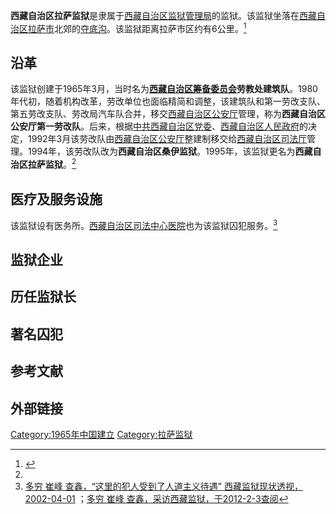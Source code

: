 '''西藏自治区拉萨监狱'''是隶属于[[西藏自治区监狱管理局|西藏自治区监狱管理局]]的监狱。该监狱坐落在[[西藏自治区|西藏自治区]][[拉萨市|拉萨市]]北郊的[[夺底沟|夺底沟]]。该监狱距离拉萨市区约有6公里。<ref name=xzfzb>{{Cite web |url=http://epaper.chinatibetnews.com/xzfzb/html/2011-04/26/content_262473.htm |title=高墙内也有“春天” ，西藏法制报，2011-04-26 |access-date=2012-02-03 |archive-url=https://web.archive.org/web/20160304102901/http://epaper.chinatibetnews.com/xzfzb/html/2011-04/26/content_262473.htm |archive-date=2016-03-04 |dead-url=yes }}</ref>

==沿革==
该监狱创建于1965年3月，当时名为'''[[西藏自治区筹备委员会|西藏自治区筹备委员会]]劳教处建筑队'''。1980年代初，随着机构改革，劳改单位也面临精简和调整，该建筑队和第一劳改支队、第五劳改支队、劳改局汽车队合并，移交[[西藏自治区公安厅|西藏自治区公安厅]]管理，称为'''西藏自治区公安厅第一劳改队'''。后来，根据[[中共西藏自治区党委|中共西藏自治区党委]]、[[西藏自治区人民政府|西藏自治区人民政府]]的决定，1992年3月该劳改队由[[西藏自治区公安厅|西藏自治区公安厅]]整建制移交给[[西藏自治区司法厅|西藏自治区司法厅]]管理。1994年，该劳改队改为'''西藏自治区桑伊监狱'''。1995年，该监狱更名为'''西藏自治区拉萨监狱'''。<ref name=xzfzb/>

==医疗及服务设施==
该监狱设有医务所。[[西藏自治区司法中心医院|西藏自治区司法中心医院]]也为该监狱囚犯服务。<ref name=cf>[http://www.tibet.cn/info/politics/200412/t20041201_3019.html 多穷 崔峰 查鑫，“这里的犯人受到了人道主义待遇” 西藏监狱现状透视，2002-04-01] {{Wayback|url=http://www.tibet.cn/info/politics/200412/t20041201_3019.html |date=20160304113551 }}；[http://2007.tibetmagazine.net/5%EF%BC%8Dp28.htm 多穷 崔峰 查鑫，采访西藏监狱，于2012-2-3查阅]{{Dead link|date=2018年6月 |bot=InternetArchiveBot |fix-attempted=no }}</ref>

==监狱企业==


==历任监狱长==


==著名囚犯==

==参考文献==
{{reflist}}

==外部链接==

{{中國建築小作品}}

[[Category:1965年中国建立|Category:1965年中国建立]] 
[[Category:拉萨监狱|Category:拉萨监狱]]